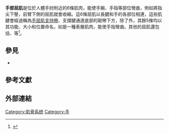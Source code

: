 '''手部屈肌'''是位於人體手肘附近的6條肌肉，能使手腕、手指等部位彎曲，例如將指尖下壓，前臂下側的屈肌就會收縮。這6條屈肌以長腱和手的各部位相連，這些肌腱會經過稱為[[手屈肌支持帶|手屈肌支持帶]]、支撐腱通道底部的韌帶下方，除了{{le|掌長肌|Palmaris longus muscle}}外，其餘5條均以其功能、大小和位置命名，如{{le|屈指淺肌|Flexor digitorum superficialis muscle}}是一種表層肌肉，能使手指彎曲。其他的屈肌還包括{{le|尺側屈腕肌|Flexor carpi ulnaris muscle}}、{{le|橈側屈腕肌|Flexor carpi radialis muscle}}等<ref>{{Cite book|author=大衛·伯尼|title=《新世紀人體學習百科》|edition=1997年繁體中文譯本|publisher=貓頭鷹出版|location=|year=1997|isbn=9579684111|language=zh-tw|accessdate=2011-08-05}}</ref>。

==參見==
* {{le|手部肌肉|Muscles_of_the_hand}}

== 參考文獻 ==
{{reflist}}

==外部連結==

{{Muscle-stub}}

[[Category:肌骨系统|Category:肌骨系统]]
[[Category:手|Category:手]]